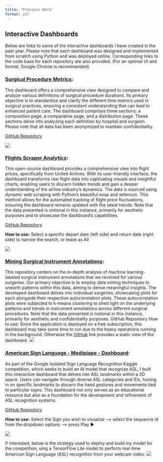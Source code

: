 ```yaml
---
title: "Previous Work"
format: pdf
---
```


## Interactive Dashboards

Below are links to some of the interactive dashboards I have created in the past year. Please note that each dashboard was designed and implemented from scratch using Python and was deployed online. Corresponding links to the code base for each repository are also provided. (For an optimal UI and format, Google Chrome is recommended).

### [Surgical Procedure Metrics](https://surgical-procedure-metrics.onrender.com/):

This dashboard offers a comprehensive view designed to compare and analyze various definitions of surgical procedure durations. Its primary objective is to standardize and clarify the different time metrics used in surgical practices, ensuring a consistent understanding that can lead to enhanced patient care. The dashboard comprises three sections: a composition page, a comparative page, and a distribution page. These sections delve into analyzing each definition by hospital and surgeon. Please note that all data has been anonymized to maintain confidentiality.

[GitHub Repository](https://github.com/JosephZahar/Surgical-Procedures-Metrics)

![](pictures/dash1.png)

### [Flights Scraper Analytics](https://flights-scraper-analytics.onrender.com):

This open-source dashboard provides a comprehensive view into flight prices, specifically from United Airlines. With its user-friendly interface, the dashboard transforms raw flight data into captivating visuals and insightful charts, enabling users to discern hidden trends and gain a deeper understanding of the airline industry's dynamics. The data is sourced using dynamic web scraping with Python's beautiful soup and selenium. This method allows for the automated tracking of flight price fluctuations, ensuring the dashboard remains updated with the latest trends. Note that the data presented is notional in this instance, primarily for aesthetic purposes and to showcase the dashboard's capabilities.

[GitHub Repository](https://github.com/JosephZahar/Monitor-Webscraped-Flight-Prices-using-Dash-and-Plotly)

**How to use:** Select a specific depart date (left side) and return date (right side) to narrow the search, or leave as All

![](pictures/dash2.png)

### [Mining Surgical Instrument Annotations](https://mining-surgical-instrument-annotations.onrender.com):

This repository centers on the in-depth analysis of machine learning-labeled surgical instrument annotations that we received for various surgeries. Our primary objective is to employ data mining techniques to unearth patterns within this data, aiming to derive meaningful insights. The developed dashboard delves into individual surgeries, showcasing plots for each alongside their respective autocorrelation plots. These autocorrelation plots were subjected to k-means clustering to shed light on the underlying patterns and trends in instrument annotations across different surgical procedures. Note that the data presented is notional in this instance, primarily for aesthetic and confidentiality purposes. GitHub Repository How to use: Since the application is deployed on a free subscription, this dashboard may take some time to run due to the heavy operations running in the background. Otherwise the [GitHub](https://github.com/JosephZahar/Mining-Surgical-Instrument-Annotations) link provides a static view of the dashboard. ![](pictures/dash3.png)

### [American Sign Language - Medipiape - Dashboard](https://asl-mediapipe-dashboard.onrender.com):

As part of the Google Isolated Sign Language Recognition Kaggle competition, which seeks to build an AI model that recognize ASL, I built this interactive dashboard that delves into ASL landmarks within a 2D space. Users can navigate through diverse ASL categories and IDs, honing in on specific landmarks to discern the hand gestures and movements tied to particular signs. This dashboard not only serves as an educational resource but also as a foundation for the development and refinement of ASL recognition systems.

[GitHub Repository](https://github.com/JosephZahar/Google-Isolated-Sign-Language-Recognition-Kaggle)

**How to use:** Select the Sign you wish to visualize ---\> select the sequence id from the dropdown options ---\> press Play ▶

![](pictures/dash4.png)

if interested, below is the strategy used to deploy and build my model for the competition, uing a TensorFlow Lite model to perform real-time American Sign Language (ASL) recognition from your webcam video: ![](pictures/diag_asl.png)
